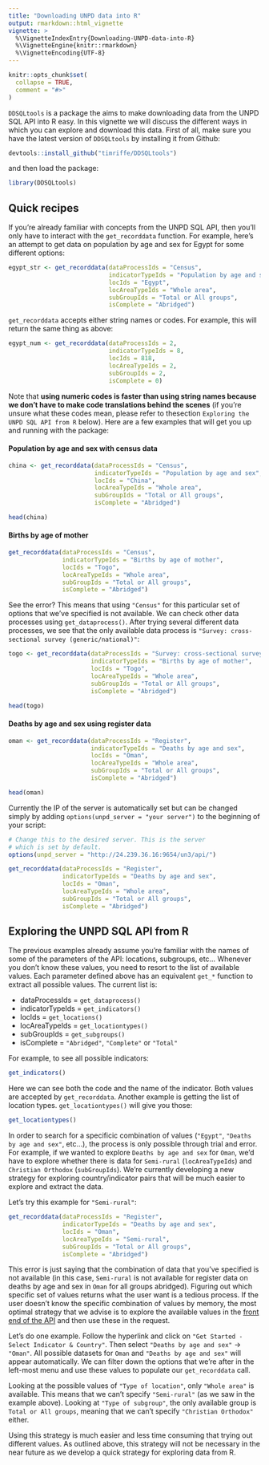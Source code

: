 ```yaml
---
title: "Downloading UNPD data into R"
output: rmarkdown::html_vignette
vignette: >
  %\VignetteIndexEntry{Downloading-UNPD-data-into-R}
  %\VignetteEngine{knitr::rmarkdown}
  %\VignetteEncoding{UTF-8}
---
```


```r
knitr::opts_chunk$set(
  collapse = TRUE,
  comment = "#>"
)
```

`DDSQLtools` is a package the aims to make downloading data from the UNPD SQL API into R easy. In this vignette we will discuss the different ways in which you can explore and download this data. First of all, make sure you have the latest version of `DDSQLtools` by installing it from Github:

```r
devtools::install_github("timriffe/DDSQLtools")
```

and then load the package:

```r
library(DDSQLtools)
```

## Quick recipes

If you're already familiar with concepts from the UNPD SQL API, then you'll only have to interact with the `get_recorddata` function. For example, here's an attempt to get data on population by age and sex for Egypt for some different options:

```r
egypt_str <- get_recorddata(dataProcessIds = "Census",
                            indicatorTypeIds = "Population by age and sex",
                            locIds = "Egypt",
                            locAreaTypeIds = "Whole area",
                            subGroupIds = "Total or All groups",
                            isComplete = "Abridged")

```

`get_recorddata` accepts either string names or codes. For example, this will return the same thing as above:

```r
egypt_num <- get_recorddata(dataProcessIds = 2,
                            indicatorTypeIds = 8,
                            locIds = 818, 
                            locAreaTypeIds = 2,
                            subGroupIds = 2,
                            isComplete = 0)
```

Note that **using numeric codes is faster than using string names because we don't have to make code translations behind the scenes** (if you're unsure what these codes mean, please refer to thesection `Exploring the UNPD SQL API from R` below). Here are a few examples that will get you up and running with the package:

#### Population by age and sex with census data

```r
china <- get_recorddata(dataProcessIds = "Census",
                        indicatorTypeIds = "Population by age and sex",
                        locIds = "China",
                        locAreaTypeIds = "Whole area",
                        subGroupIds = "Total or All groups",
                        isComplete = "Abridged")

head(china)
```

#### Births by age of mother

```r
get_recorddata(dataProcessIds = "Census",
               indicatorTypeIds = "Births by age of mother",
               locIds = "Togo",
               locAreaTypeIds = "Whole area",
               subGroupIds = "Total or All groups",
               isComplete = "Abridged")

```

See the error? This means that using `"Census"` for this particular set of options that we've specified is not available. We can check other data processes using `get_dataprocess()`. After trying several different data processes, we see that the only available data process is `"Survey: cross-sectional survey (generic/national)"`:

```r
togo <- get_recorddata(dataProcessIds = "Survey: cross-sectional survey (generic/national)",
                       indicatorTypeIds = "Births by age of mother",
                       locIds = "Togo",
                       locAreaTypeIds = "Whole area",
                       subGroupIds = "Total or All groups",
                       isComplete = "Abridged")

head(togo)
```

#### Deaths by age and sex using register data

```r
oman <- get_recorddata(dataProcessIds = "Register",
                       indicatorTypeIds = "Deaths by age and sex",
                       locIds = "Oman",
                       locAreaTypeIds = "Whole area",
                       subGroupIds = "Total or All groups",
                       isComplete = "Abridged")

head(oman)
```

Currently the IP of the server is automatically set but can be changed simply by adding `options(unpd_server = "your server")` to the beginning of your script:

```r
# Change this to the desired server. This is the server
# which is set by default.
options(unpd_server = "http://24.239.36.16:9654/un3/api/")

get_recorddata(dataProcessIds = "Register",
               indicatorTypeIds = "Deaths by age and sex",
               locIds = "Oman",
               locAreaTypeIds = "Whole area",
               subGroupIds = "Total or All groups",
               isComplete = "Abridged")

```

## Exploring the UNPD SQL API from R

The previous examples already assume you're familiar with the names of some of the parameters of the API: locations, subgroups, etc... Whenever you don't know these values, you need to resort to the list of available values. Each parameter defined above has an equivalent `get_*` function to extract all possible values. The current list is:

* dataProcessIds = `get_dataprocess()`
* indicatorTypeIds = `get_indicators()`
* locIds = `get_locations()`
* locAreaTypeIds = `get_locationtypes()`
* subGroupIds = `get_subgroups()`
* isComplete = `"Abridged"`, `"Complete"` or `"Total"`

For example, to see all possible indicators:

```r
get_indicators()
```

Here we can see both the code and the name of the indicator. Both values are accepted by `get_recorddata`. Another example is getting the list of location types. `get_locationtypes()` will give you those:

```r
get_locationtypes()
```

In order to search for a specificic combination of values (`"Egypt"`, `"Deaths by age and sex"`, etc...), the process is only possible through trial and error. For example, if we wanted to explore `Deaths by age and sex` for `Oman`, we'd have to explore whether there is data for `Semi-rural` (`locAreaTypeIds`) and `Christian Orthodox` (`subGroupIds`). We're currently developing a new strategy for exploring country/indicator pairs that will be much easier to explore and extract the data.

Let's try this example for `"Semi-rural"`:

```r
get_recorddata(dataProcessIds = "Register",
               indicatorTypeIds = "Deaths by age and sex",
               locIds = "Oman",
               locAreaTypeIds = "Semi-rural",
               subGroupIds = "Total or All groups",
               isComplete = "Abridged")
```

This error is just saying that the combination of data that you've specified is not available (in this case, `Semi-rural` is not available for register data on deaths by age and sex in `Oman` for all groups abridged). Figuring out which specific set of values returns what the user want is a tedious process. If the user doesn't know the specific combination of values by memory, the most optimal strategy that we advise is to explore the available values in the [front end of the API](http://24.239.36.16:9654/un3/Web/index.html) and then use these in the request.

Let's do one example. Follow the hyperlink and click on `"Get Started - Select Indicator & Country"`. Then select `"Deaths by age and sex"` -> `"Oman"`. All possible datasets for `Oman` and `"Deaths by age and sex"` will appear automatically. We can filter down the options that we're after in the left-most menu and use these values to populate our `get_recorddata` call. 

Looking at the possible values of `"Type of location"`, only `"Whole area"` is available. This means that we can't specify `"Semi-rural"` (as we saw in the example above). Looking at `"Type of subgroup"`, the only available group is `Total or All groups`, meaning that we can't specify `"Christian Orthodox"` either.

Using this strategy is much easier and less time consuming that trying out different values. As outlined above, this strategy will not be necessary in the near future as we develop a quick strategy for exploring data from R.

